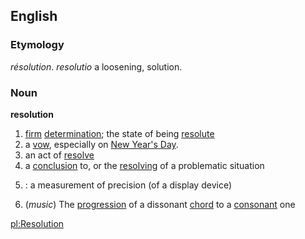 ==English==

===Etymology===
{{F.}} ''résolution''.  {{L.}} ''resolutio'' a loosening, solution.

===Noun===
'''resolution'''
# [[firm]] [[determination]]; the state of being [[resolute]]
# a [[vow]], especially on [[New Year's Day]].
# an act of [[resolve]]
# a [[conclusion]] to, or the [[resolving]] of a problematic situation
# {{cattag|Computing}}: a measurement of precision (of a display device)
# (''music'') The [[progression]] of a dissonant [[chord]] to a [[consonant]] one

[[pl:Resolution]]